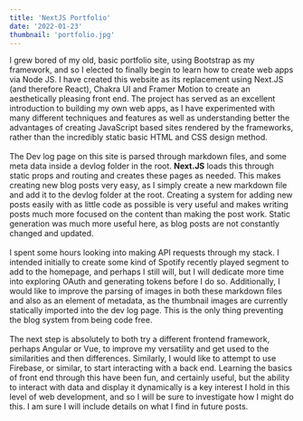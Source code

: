 ---
title: 'NextJS Portfolio'
date: '2022-01-23'
thumbnail: 'portfolio.jpg'
---

I grew bored of my old, basic portfolio site, using Bootstrap as my framework, and so I elected to finally begin to learn how to create web apps via Node JS. I have created this website as its replacement using Next.JS (and therefore React), Chakra UI and Framer Motion to create an aesthetically pleasing front end. The project has served as an excellent introduction to building my own web apps, as I have experimented with many different techniques and features as well as understanding better the advantages of creating JavaScript based sites rendered by the frameworks, rather than the incredibly static basic HTML and CSS design method.  
&nbsp;  
The Dev log page on this site is parsed through markdown files, and some meta data inside a devlog folder in the root. **Next.JS** loads this through static props and routing and creates these pages as needed. This makes creating new blog posts very easy, as I simply create a new markdown file and add it to the devlog folder at the root. Creating a system for adding new posts easily with as little code as possible is very useful and makes writing posts much more focused on the content than making the post work. Static generation was much more useful here, as blog posts are not constantly changed and updated.  
&nbsp;  
I spent some hours looking into making API requests through my stack. I intended initially to create some kind of Spotify recently played segment to add to the homepage, and perhaps I still will, but I will dedicate more time into exploring OAuth and generating tokens before I do so. Additionally, I would like to improve the parsing of images in both these markdown files and also as an element of metadata, as the thumbnail images are currently statically imported into the dev log page. This is the only thing preventing the blog system from being code free.  
&nbsp;  
The next step is absolutely to both try a different frontend framework, perhaps Angular or Vue, to improve my versatility and get used to the similarities and then differences. Similarly, I would like to attempt to use Firebase, or similar, to start interacting with a back end. Learning the basics of front end through this have been fun, and certainly useful, but the ability to interact with data and display it dynamically is a key interest I hold in this level of web development, and so I will be sure to investigate how I might do this. I am sure I will include details on what I find in future posts.
  